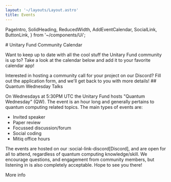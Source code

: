 ```yaml
---
layout: '~/layouts/Layout.astro'
title: Events
---
```


  PageIntro,
  SolidHeading,
  ReducedWidth,
  AddEventCalendar,
  SocialLink,
  ButtonLink,
} from '~/components/Ui';

<PageIntro spacingBelow='small'>
# Unitary Fund Community Calendar

Want to keep up to date with all the cool stuff the Unitary Fund community is up to? Take a look at the calendar below and add it to your favorite calendar app!

</PageIntro>

<AddEventCalendar id="kn360162" />

<ReducedWidth>
  Interested in hosting a community call for your project on our
  <SocialLink name="discord">Discord</SocialLink>? Fill out the application form,
  and we'll get back to you with more details!
</ReducedWidth>

<SolidHeading>
## Quantum Wednesday Talks

</SolidHeading>

<ReducedWidth>

On Wednesdays at 5:30PM UTC the Unitary Fund hosts "Quantum Wednesday" (QW). The event is an hour long and generally pertains to quantum computing related topics. The main types of events are:

- Invited speaker
- Paper review
- Focussed discussion/forum
- Social coding
- Mitiq office hours

The events are hosted on our :social-link-discord[Discord], and are open for all to attend, regardless of quantum computing knowledge/skill. We encourage questions, and engagement from community members, but listening in is also completely acceptable. Hope to see you there!

<ButtonLink href="#">More info</ButtonLink>

</ReducedWidth>

<Events />

